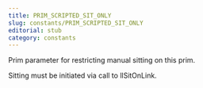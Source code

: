 ```yaml
---
title: PRIM_SCRIPTED_SIT_ONLY
slug: constants/PRIM_SCRIPTED_SIT_ONLY
editorial: stub
category: constants
---
```


<LSLConstant
	name="PRIM_SCRIPTED_SIT_ONLY"
	type="integer"
	value="40"
/>

Prim parameter for restricting manual sitting on this prim.

Sitting must be initiated via call to llSitOnLink.
